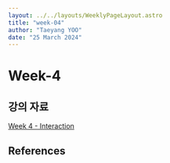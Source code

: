 ```yaml
---
layout: ../../layouts/WeeklyPageLayout.astro
title: "week-04"
author: "Taeyang YOO"
date: "25 March 2024"
---
```



# Week-4

## 강의 자료

[Week 4 - Interaction](https://docs.google.com/presentation/d/1niey7PCGNa7BVDaNdKSI7gjIYxa3YUHRYNLtgeT54Q8/edit?usp=sharing)

## References
